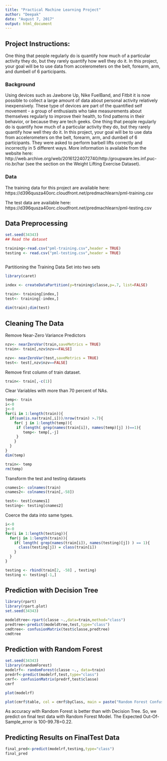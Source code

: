 ```yaml
---
title: "Practical Machine Learning Project"
author: "Deepak"
date: "August 7, 2017"
output: html_document
---
```

## Project Instructions:
One thing that people regularly do is quantify how much of a particular activity they do, but they rarely quantify how well they do it. In this project, your goal will be to use data from accelerometers on the belt, forearm, arm, and dumbell of 6 participants.

### Background
Using devices such as Jawbone Up, Nike FuelBand, and Fitbit it is now possible to collect a large amount of data about personal activity relatively inexpensively. These type of devices are part of the quantified self movement - a group of enthusiasts who take measurements about themselves regularly to improve their health, to find patterns in their behavior, or because they are tech geeks. One thing that people regularly do is quantify how much of a particular activity they do, but they rarely quantify how well they do it. In this project, your goal will be to use data from accelerometers on the belt, forearm, arm, and dumbell of 6 participants. They were asked to perform barbell lifts correctly and incorrectly in 5 different ways. More information is available from the website here: http://web.archive.org/web/20161224072740/http:/groupware.les.inf.puc-rio.br/har (see the section on the Weight Lifting Exercise Dataset).

### Data

The training data for this project are available here:
https://d396qusza40orc.cloudfront.net/predmachlearn/pml-training.csv

The test data are available here:
https://d396qusza40orc.cloudfront.net/predmachlearn/pml-testing.csv


## Data Preprocessing
```r
set.seed(34343)
## Read the dataset

training<-read.csv("pml-training.csv",header = TRUE)
testing <- read.csv("pml-testing.csv",header = TRUE)



```

Partitioning the Training Data Set into two sets
```r
library(caret)

index <- createDataPartition(y=training$classe,p=.7, list=FALSE)

train<- training[index,]
test<- training[-index,]
 
dim(train);dim(test)

```


## Cleaning The Data

Remove Near-Zero Variance Predictors
```r
nzv<- nearZeroVar(train,saveMetrics = TRUE)
train<- train[,nzv$nzv==FALSE]

nzv<- nearZeroVar(test,saveMetrics = TRUE)
test<- test[,nzv$nzv==FALSE]

```
Remove first column of train dataset.
```r

train<- train[,-c(1)]

```

Clear Variables with more than 70 percent of NAs.
```r
temp<- train
i<-0
j<-0
for(i in 1:length(train)){
  if(sum(is.na(train[,i]))/nrow(train) >.7){
    for( j in 1:length(temp)){
     if (length( grep(names(train[i]), names(temp)[j] ))==1){
        temp<- temp[,-j]  
     }
    }
  }
}
dim(temp)

train<- temp
rm(temp)

```

Transform the test and testing datasets
```r
cnames1<- colnames(train)
cnames2<- colnames(train[,-58])

test<- test[cnames1]
testing<- testing[cnames2]


```
Coerce the data into same types.
```r
i<-0
j<-0
for(i in 1:length(testing)){
  for(j in 1:length(train)){
    if( length( grep(names(train[i]), names(testing)[j]) ) == 1){
      class(testing[j]) = class(train[i])
    }
  }
}

testing <- rbind(train[2, -58] , testing)
testing <- testing[-1,]
```

## Prediction with Decision Tree
```r
library(rpart)
library(rpart.plot)
set.seed(34343)

modeldtree<-rpart(classe ~.,data=train,method="class")
predtree<-predict(modeldtree,test,type="class")
cmdtree<- confusionMatrix(test$classe,predtree)
cmdtree

```


## Prediction with Random Forest

```r

set.seed(34343)
library(randomForest)
modelrf<- randomForest(classe ~., data=train)
predrf<-predict(modelrf,test,type="class")
cmrf<- confusionMatrix(predrf,test$classe)
cmrf
```


```r
plot(modelrf)

```

```r

plot(cmrf$table, col = cmrf$byClass, main = paste("Random Forest Confusion Matrix: Accuracy =", round(cmrf$overall['Accuracy'], 4)))
```


As accuracy with Random Forest is better than with Decision Tree. So, we predict on final test data with Random Forest Model.
The Expected Out-Of-Sample_error is 100-99.78=0.22.

## Predicting Results on FinalTest Data

```r

final_pred<-predict(modelrf,testing,type="class")
final_pred
```

